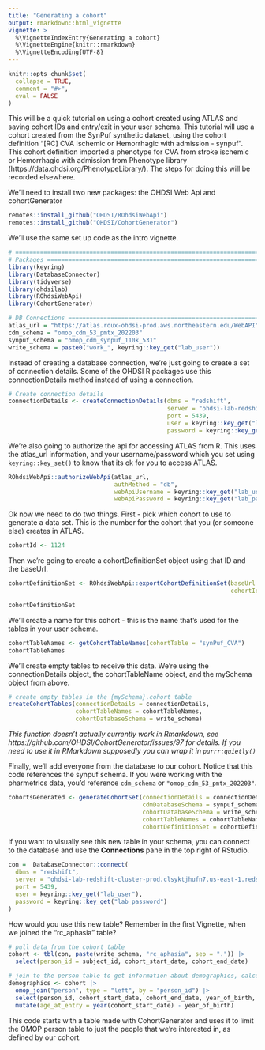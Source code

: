 ```yaml
---
title: "Generating a cohort"
output: rmarkdown::html_vignette
vignette: >
  %\VignetteIndexEntry{Generating a cohort}
  %\VignetteEngine{knitr::rmarkdown}
  %\VignetteEncoding{UTF-8}
---
```


```r
knitr::opts_chunk$set(
  collapse = TRUE,
  comment = "#>",
  eval = FALSE
)
```

This will be a quick tutorial on using a cohort created using ATLAS and saving
cohort IDs and entry/exit in your user schema. This tutorial will use a cohort
created from the SynPuf synthetic dataset, using the cohort definition
"[RC] CVA Ischemic or Hemorrhagic with admission - synpuf". This cohort definition
imported a phenotype for CVA from stroke ischemic or Hemorrhagic with admission from 
Phenotype library (https://data.ohdsi.org/PhenotypeLibrary/). The steps for doing this
will be recorded elsewhere. 

We'll need to install two new packages: the OHDSI Web Api and cohortGenerator

```r
remotes::install_github("OHDSI/ROhdsiWebApi")
remotes::install_github("OHDSI/CohortGenerator")
```

We'll use the same set up code as the intro vignette. 

```r
# ==============================================================================
# Packages =====================================================================
library(keyring)
library(DatabaseConnector)
library(tidyverse)
library(ohdsilab)
library(ROhdsiWebApi)
library(CohortGenerator)

# DB Connections ===============================================================
atlas_url = "https://atlas.roux-ohdsi-prod.aws.northeastern.edu/WebAPI"
cdm_schema = "omop_cdm_53_pmtx_202203"
synpuf_schema = "omop_cdm_synpuf_110k_531"
write_schema = paste0("work_", keyring::key_get("lab_user"))
```

Instead of creating a database connection, we're just going to create a set of connection
details. Some of the OHDSI R packages use this connectionDetails method instead of
using a connection. 

```r
# Create connection details
connectionDetails <- createConnectionDetails(dbms = "redshift",
                                             server = "ohdsi-lab-redshift-cluster-prod.clsyktjhufn7.us-east-1.redshift.amazonaws.com/ohdsi_lab",
                                             port = 5439,
                                             user = keyring::key_get("lab_user"),
                                             password = keyring::key_get("lab_password"))

```

We're also going to authorize the api for accessing ATLAS from R. This uses the
atlas_url information, and your username/password which you set using `keyring::key_set()`
to know that its ok for you to access ATLAS. 

```r
ROhdsiWebApi::authorizeWebApi(atlas_url, 
                              authMethod = "db", 
                              webApiUsername = keyring::key_get("lab_user"), 
                              webApiPassword = keyring::key_get("lab_password"))
```


Ok now we need to do two things. First - pick which cohort to use to generate 
a data set. This is the number for the cohort that you (or someone else) creates
in ATLAS. 

```r
cohortId <- 1124
```

Then we're going to create a cohortDefinitionSet object using that ID and the baseUrl.

```r
cohortDefinitionSet <- ROhdsiWebApi::exportCohortDefinitionSet(baseUrl = atlas_url,
                                                               cohortIds = cohortId)

cohortDefinitionSet
```

We'll create a name for this cohort - this is the name that's used for the tables
in your user schema.

```r
cohortTableNames <- getCohortTableNames(cohortTable = "synPuf_CVA")
cohortTableNames
```

We'll create empty tables to receive this data. We're using the connectionDetails
object, the cohortTableName object, and the mySchema object from above. 

```r
# create empty tables in the {mySchema}.cohort table
createCohortTables(connectionDetails = connectionDetails,
                   cohortTableNames = cohortTableNames,
                   cohortDatabaseSchema = write_schema)
```

*This function doesn't actually currently work in Rmarkdown, see https://github.com/OHDSI/CohortGenerator/issues/97 
for details. If you need to use it in RMarkdown supposedly you can wrap it in 
`purrr:quietly()`*

Finally, we'll add everyone from the database to our cohort. Notice that this code
references the synpuf schema. If you were working with the pharmetrics data, you'd
reference `cdm_schema` or `"omop_cdm_53_pmtx_202203"`.

```r
cohortsGenerated <- generateCohortSet(connectionDetails = connectionDetails,
                                      cdmDatabaseSchema = synpuf_schema,
                                      cohortDatabaseSchema = write_schema,
                                      cohortTableNames = cohortTableNames,
                                      cohortDefinitionSet = cohortDefinitionSet)
```

If you want to visually see this new table in your schema, you can connect to the database and use the **Connections** pane
in the top right of RStudio. 

```r
con =  DatabaseConnector::connect(
  dbms = "redshift",
  server = "ohdsi-lab-redshift-cluster-prod.clsyktjhufn7.us-east-1.redshift.amazonaws.com/ohdsi_lab",
  port = 5439,
  user = keyring::key_get("lab_user"),
  password = keyring::key_get("lab_password")
)
```

How would you use this new table? Remember in the first Vignette, when we joined the "rc_aphasia" table? 

```r
# pull data from the cohort table
cohort <- tbl(con, paste(write_schema, "rc_aphasia", sep = ".")) |>
  select(person_id = subject_id, cohort_start_date, cohort_end_date)

# join to the person table to get information about demographics, calculate age at cohrt entry
demographics <- cohort |> 
  omop_join("person", type = "left", by = "person_id") |> 
  select(person_id, cohort_start_date, cohort_end_date, year_of_birth, gender = gender_source_value) |> 
  mutate(age_at_entry = year(cohort_start_date) - year_of_birth)

```

This code starts with a table made with CohortGenerator and uses it to limit the OMOP person table
to just the people that we're interested in, as defined by our cohort. 
